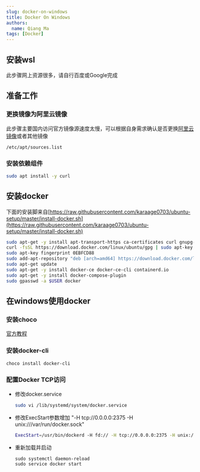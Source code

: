 ```yaml
---
slug: docker-on-windows
title: Docker On Windows
authors:
  name: Qiang Ma
tags: [Docker]
---
```


## 安装wsl

此步骤网上资源很多，请自行百度或Google完成

## 准备工作

### 更换镜像为阿里云镜像
此步骤主要国内访问官方镜像源速度太慢，可以根据自身需求确认是否更换[阿里云镜像](https://developer.aliyun.com/mirror/ubuntu?spm=a2c6h.13651102.0.0.344d1b11eKKtHG)或者其他镜像
```
/etc/apt/sources.list
```

### 安装依赖组件

```bash
sudo apt install -y curl
```

## 安装docker

下面的安装脚来自[https://raw.githubusercontent.com/karaage0703/ubuntu-setup/master/install-docker.sh](https://raw.githubusercontent.com/karaage0703/ubuntu-setup/master/install-docker.sh)
```bash
sudo apt-get -y install apt-transport-https ca-certificates curl gnupg-agent software-properties-common
curl -fsSL https://download.docker.com/linux/ubuntu/gpg | sudo apt-key add -
sudo apt-key fingerprint 0EBFCD88
sudo add-apt-repository "deb [arch=amd64] https://download.docker.com/linux/ubuntu $(lsb_release -cs) stable"
sudo apt-get update
sudo apt-get -y install docker-ce docker-ce-cli containerd.io
sudo apt-get -y install docker-compose-plugin
sudo gpasswd -a $USER docker
```

## 在windows使用docker

### 安装choco

[官方教程](https://chocolatey.org/install)

### 安装docker-cli

```powershell
choco install docker-cli
```

### 配置Docker TCP访问

- 修改docker.service
  ```bash
  sudo vi /lib/systemd/system/docker.service
  ```

- 修改ExecStart参数增加 "-H tcp://0.0.0.0:2375 -H unix:///var/run/docker.sock"
  ```bash
  ExecStart=/usr/bin/dockerd -H fd:// -H tcp://0.0.0.0:2375 -H unix:///var/run/docker.sock  --containerd=/run/containerd/containerd.sock
  ```

- 重新加载并启动
  ```
  sudo systemctl daemon-reload
  sudo service docker start
  ```